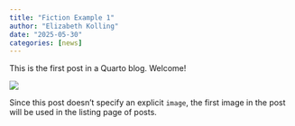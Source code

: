 ```yaml
---
title: "Fiction Example 1"
author: "Elizabeth Kolling"
date: "2025-05-30"
categories: [news]
---
```


This is the first post in a Quarto blog. Welcome!

![](thumbnail.jpg)

Since this post doesn't specify an explicit `image`, the first image in the post will be used in the listing page of posts.
